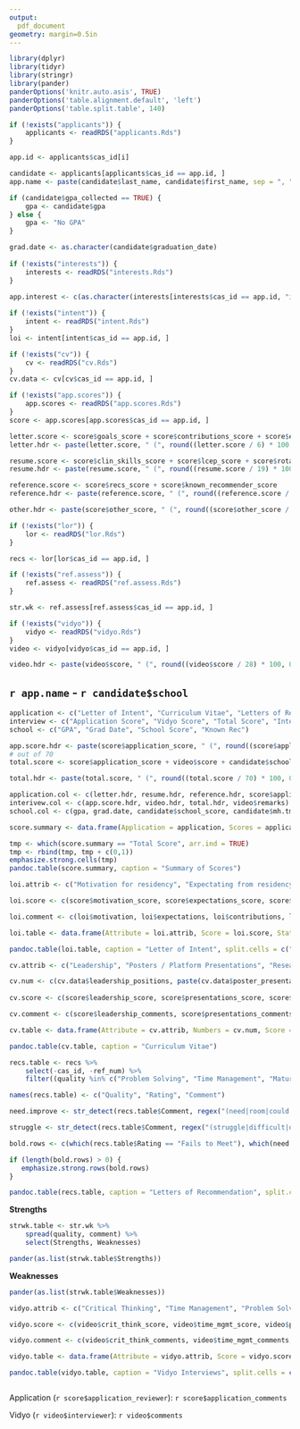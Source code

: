 ```yaml
---
output: 
  pdf_document
geometry: margin=0.5in
---
```


```r
library(dplyr)
library(tidyr)
library(stringr)
library(pander)
panderOptions('knitr.auto.asis', TRUE)
panderOptions('table.alignment.default', 'left')
panderOptions('table.split.table', 140)
```

```r
if (!exists("applicants")) {
    applicants <- readRDS("applicants.Rds")
}

app.id <- applicants$cas_id[i]

candidate <- applicants[applicants$cas_id == app.id, ]
app.name <- paste(candidate$last_name, candidate$first_name, sep = ", ")

if (candidate$gpa_collected == TRUE) {
    gpa <- candidate$gpa
} else {
    gpa <- "No GPA"
}

grad.date <- as.character(candidate$graduation_date)
    
if (!exists("interests")) {
    interests <- readRDS("interests.Rds")
}

app.interest <- c(as.character(interests[interests$cas_id == app.id, "interest"]), "")
    
if (!exists("intent")) {
    intent <- readRDS("intent.Rds")
}
loi <- intent[intent$cas_id == app.id, ]

if (!exists("cv")) {
    cv <- readRDS("cv.Rds")
}
cv.data <- cv[cv$cas_id == app.id, ]

if (!exists("app.scores")) {
    app.scores <- readRDS("app.scores.Rds")
}
score <- app.scores[app.scores$cas_id == app.id, ]

letter.score <- score$goals_score + score$contributions_score + score$expectations_score + score$motivation_score
letter.hdr <- paste(letter.score, " (", round((letter.score / 6) * 100, 0), "%)", sep = "")

resume.score <- score$clin_skills_score + score$lcep_score + score$rotations_score + score$work_experience_score + score$publications_score + score$presentations_score + score$leadership_score
resume.hdr <- paste(resume.score, " (", round((resume.score / 19) * 100, 0), "%)", sep = "")

reference.score <- score$recs_score + score$known_recommender_score
reference.hdr <- paste(reference.score, " (", round((reference.score / 11) * 100, 0), "%)", sep = "")

other.hdr <- paste(score$other_score, " (", round((score$other_score / 6) * 100, 0), "%)", sep = "")

if (!exists("lor")) {
    lor <- readRDS("lor.Rds")
}

recs <- lor[lor$cas_id == app.id, ]

if (!exists("ref.assess")) {
    ref.assess <- readRDS("ref.assess.Rds")
}

str.wk <- ref.assess[ref.assess$cas_id == app.id, ]

if (!exists("vidyo")) {
    vidyo <- readRDS("vidyo.Rds")
}
video <- vidyo[vidyo$cas_id == app.id, ]

video.hdr <- paste(video$score, " (", round((video$score / 28) * 100, 0), "%)", sep = "")
```

## `r app.name` - `r candidate$school` 

```r
application <- c("Letter of Intent", "Curriculum Vitae", "Letters of Reference", "Reviewer Fit")
interview <- c("Application Score", "Vidyo Score", "Total Score", "Interviewer Fit")
school <- c("GPA", "Grad Date", "School Score", "Known Rec")

app.score.hdr <- paste(score$application_score, " (", round((score$application_score / 42) * 100, 0), "%)", sep = "")
# out of 70
total.score <- score$application_score + video$score + candidate$school_score

total.hdr <- paste(total.score, " (", round((total.score / 70) * 100, 0), "%)", sep = "")

application.col <- c(letter.hdr, resume.hdr, reference.hdr, score$application_remark)
interivew.col <- c(app.score.hdr, video.hdr, total.hdr, video$remarks)
school.col <- c(gpa, grad.date, candidate$school_score, candidate$mh.tmc_rec)

score.summary <- data.frame(Application = application, Scores = application.col, Interview = interview, Assessment = interivew.col, School = school, Values = school.col, Interests = app.interest) 

tmp <- which(score.summary == "Total Score", arr.ind = TRUE)
tmp <- rbind(tmp, tmp + c(0,1))
emphasize.strong.cells(tmp)
pandoc.table(score.summary, caption = "Summary of Scores")
```

```r
loi.attrib <- c("Motivation for residency", "Expectating from residency", "Contributions to hospital", "Career goals", "Other statements")

loi.score <- c(score$motivation_score, score$expectations_score, score$contributions_score, score$goals_score, NA)

loi.comment <- c(loi$motivation, loi$expectations, loi$contributions, loi$goals, loi$other_letter)

loi.table <- data.frame(Attribute = loi.attrib, Score = loi.score, Statement = loi.comment)

pandoc.table(loi.table, caption = "Letter of Intent", split.cells = c("20%", "20%", "60%"))
```

```r
cv.attrib <- c("Leadership", "Posters / Platform Presentations", "Research / Publications", "Work Experience", "Rotations / Acute Care / Academic", "Longitudinal APPE Program", "Clinical Skills Winner")

cv.num <- c(cv.data$leadership_positions, paste(cv.data$poster_presentations, cv.data$platform_presentations, sep = " / "), paste(cv.data$research_projects, cv.data$publications, sep = " / "), "", paste(cv.data$num_rotations, cv.data$acute_care_rotations, cv.data$academic_rotations, sep = " / "), "", "")
    
cv.score <- c(score$leadership_score, score$presentations_score, score$publications_score, score$work_experience_score, score$rotations_score, score$lcep_score, score$clin_skills_score)

cv.comment <- c(score$leadership_comments, score$presentations_comments, score$publications_comments, score$work_experience_comments, score$rotations_comments, score$lcep_comments, score$clin_skills_comments)

cv.table <- data.frame(Attribute = cv.attrib, Numbers = cv.num, Score = cv.score, Comments = cv.comment)

pandoc.table(cv.table, caption = "Curriculum Vitae")
```

```r
recs.table <- recs %>%
    select(-cas_id, -ref_num) %>%
    filter((quality %in% c("Problem Solving", "Time Management", "Maturity", "Independence") | rating == "Fails to Meet" | str_detect(comment, regex("(need|room|could|area)(s|ing)?( +[^ ]+){0,5} improv(e|ement|ing)?", ignore_case = TRUE)) == TRUE | str_detect(comment, regex("(struggle|difficult|deficien)", ignore_case = TRUE)) == TRUE) & comment != "")

names(recs.table) <- c("Quality", "Rating", "Comment")

need.improve <- str_detect(recs.table$Comment, regex("(need|room|could|area)(s|ing)?( +[^ ]+){0,5} improv(e|ement|ing)?", ignore_case = TRUE))

struggle <- str_detect(recs.table$Comment, regex("(struggle|difficult|deficien)", ignore_case = TRUE))

bold.rows <- c(which(recs.table$Rating == "Fails to Meet"), which(need.improve == TRUE), which(struggle == TRUE))

if (length(bold.rows) > 0) {
   emphasize.strong.rows(bold.rows)
}

pandoc.table(recs.table, caption = "Letters of Recommendation", split.cells = c("20%", "20%", "60%"))
```

__Strengths__
```r
strwk.table <- str.wk %>%
    spread(quality, comment) %>%
    select(Strengths, Weaknesses)

pander(as.list(strwk.table$Strengths))
```

__Weaknesses__
```r
pander(as.list(strwk.table$Weaknesses))
```


```r
vidyo.attrib <- c("Critical Thinking", "Time Management", "Problem Solving", "Integrity")

vidyo.score <- c(video$crit_think_score, video$time_mgmt_score, video$prob_solve_score, video$integrity_score)

vidyo.comment <- c(video$crit_think_comments, video$time_mgmt_comments, video$prob_solve_comments, video$integrity_comments)

vidyo.table <- data.frame(Attribute = vidyo.attrib, Score = vidyo.score, Comment = vidyo.comment)

pandoc.table(vidyo.table, caption = "Vidyo Interviews", split.cells = c("20%", "20%", "60%"))
```

```r

```


Application (`r score$application_reviewer`): `r score$application_comments`

Vidyo (`r video$interviewer`): `r video$comments`
